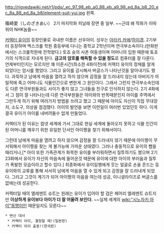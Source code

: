 http://rigvedawiki.net/r1/pds/_ec_97_98_eb_a0_88_eb_a9_98_ed_8a_b8_20_ec_8a_88_ed_8a_b8/element-suit-yui.jpg
왼쪽.

篠崎愛（しのざきあい）
2기 마지막화 피날레 장면 중 일부. ~~근데 왜 작화가 이따위야 NHK놈들~~

[[커렉터 유이]]의 등장인물로 국내판 이름은 선우아이. 성우는 [[아라키 카에]]/[[하미경]].
2기부터 등장하며 백스크롤 학원 중등부에 다니는 중학교 2학년이며 연극부소속이다.(만화판에서는 스크롤학원에 전학왔다.) 토죠 슌의 사촌 여동생이며 어머니의 입원 때문에 툐죠 가의 식객으로 지내게 된다. '''금고의 암호를 해독할 수 있을 정도'''로 컴퓨터를 잘 다룬다. 언제부터인지는 모르지만 꽤 이른시간(최소한 4화이전)에 커렉터 유이의 정체를 알게 되었다는 암시를 했었다. 그리고 유이를 감시해서 버글스가 나타난것을 알아내기도 했다. 과묵하고 남에게 마음을 열려고 하지 않으며 감정을 잘 드러내지 않는데 아버지가 어릴적에 죽고 어머니도 식물인간으로 변한게 그 원인이다. 그래서 그런지 연극부소속인데도 다른 연극부원들과도 사이가 좋지 않고 그녀들을 친구로 인식하지 않는다. 2기 4화에서 그 점이 잘 나타나는데 다른 연극부원들은 아이와의 반목때문인지 아이를 주역에서 그만두게 하기 위해 여러가지 방법을 쓰려고 했고 그 때문에 아이도 자신이 직접 무대장치, 소도구, 의상을 점검했다. 아이의 발언을 보면 이런일이 여러번 있었던듯 하다. 이게 결국 유이가 아이를 내버려둘수 없게 만들었다.

커렉터가 된 이유는 컴넷 세계에 가서 그대로 현실 세계에 돌아오지 못하고 식물 인간이 된 어머니를 깨우기 위한 유일한 단서인 아이짱을 찾기 위해서이다.

그런데 남에게 마음을 열려고 하지 않으며 감정을 잘 드러내지 않기 때문에 아이짱이 무서워해서 아이짱을 찾는 게 불가능에 가까운 상태였다. 그러나 충동적으로 유이의 뺨을 때리거나,[* 아이 또한 가족관계가 화목한 유이를 부러워하면서 질투하기도 했으며 2기 23화에서 유이가 자신의 마음속에 들어온것 때문에 유이에 대한 아이의 부러움과 질투가 폭발한 모습이라고 할수 있다.] 최종화에서 유이일행에게 웃는 얼굴로 손을 흔드는 등 유이와의 교류를 통해 서서히 남에게 마음을 열 수 있게 되고 감정을 잘 드러내게 되었다. 그리고 그것이 계기가 되어 아이짱의 마음을 여는데 성공, 이니셜라이즈로 버글스를 없애는데 성공한다.

커렉터일 때의 엘레멘트 슈트는 원래는 유이가 입어야 할 검은 페어리 엘레멘트 슈트지만 '''이상하게 유이보다 아이가 더 잘 어울려 보인다.''' ~~실제 세계의 [[wiki:"시노자키 아이"동명이인]] 때문일지도 모른다~~

 * 변신 대사
  * 커렉터 아이, 결정할 때!(일본판) 
  * 커렉터 아이 출동!(한국판)
